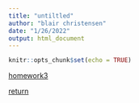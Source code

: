 ```yaml
---
title: "untiltled"
author: "blair christensen"
date: "1/26/2022"
output: html_document
---
```


```r
knitr::opts_chunk$set(echo = TRUE)
```
[homework3](hwk3.html)

[return](index.html)
